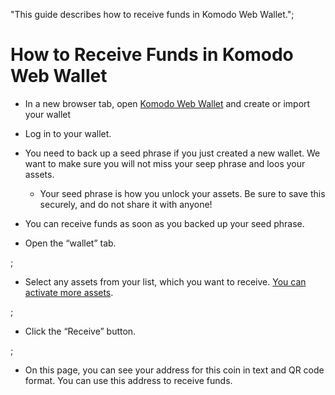   "This guide describes how to receive funds in Komodo Web Wallet.";


# How to Receive Funds in Komodo Web Wallet

*   In a new browser tab, open [Komodo Web Wallet](https://app.komodoplatform.com/#/dex) and create or import your wallet

*   Log in to your wallet.

*   You need to back up a seed phrase if you just created a new wallet. We want to make sure you will not miss your seep phrase and loos your assets.
    *   Your seed phrase is how you unlock your assets. Be sure to save this securely, and do not share it with anyone!

*   You can receive funds as soon as you backed up your seed phrase.

*   Open the “wallet” tab.

<OptimizedImage title=" How to Receive Funds in Komodo Web Wallet" src={howToReceiveFunds1} alt=" How to Receive Funds in Komodo Web Wallet" />;

*   Select any assets from your list, which you want to receive. [You can activate more assets](/komodo-wallet/web/how-to-receive-funds-in-komodo-web-wallet/).

<OptimizedImage title=" How to Receive Funds in Komodo Web Wallet" src={howToReceiveFunds2} alt=" How to Receive Funds in Komodo Web Wallet" />;

*   Click the “Receive” button.

<OptimizedImage title=" How to Receive Funds in Komodo Web Wallet" src={howToReceiveFunds3} alt=" How to Receive Funds in Komodo Web Wallet" />;

*   On this page, you can see your address for this coin in text and QR code format. You can use this address to receive funds.
